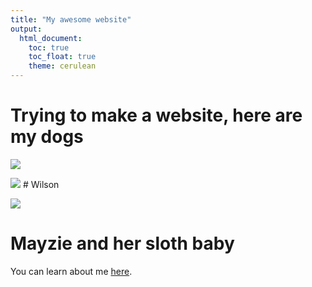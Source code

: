 ```yaml
---
title: "My awesome website"
output: 
  html_document:
    toc: true
    toc_float: true
    theme: cerulean
---
```


# Trying to make a website, here are my dogs

![](https://media.giphy.com/media/drXGoW1iudhKw/giphy.gif)

![](Wilson.jpg)
# Wilson


![](Mayzie.jpeg)

# Mayzie and her sloth baby

You can learn about me [here](about.html).